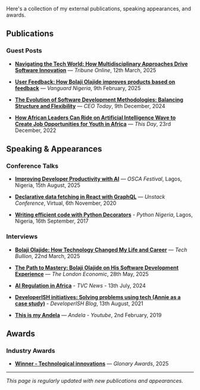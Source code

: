 Here's a collection of my external publications, speaking appearances, and awards.

## Publications

### Guest Posts

- **[Navigating the Tech World: How Multidisciplinary Approaches Drive Software Innovation](https://tribuneonlineng.com/navigating-the-tech-world-how-multidisciplinary-approaches-drive-software-innovation/)** — *Tribune Online*, 12th March, 2025

- **[User Feedback: How Bolaji Olajide improves products based on feedback](https://www.vanguardngr.com/2025/02/user-feedback-how-bolaji-olajide-improves-products-based-on-feedback/)** — *Vanguard Nigeria*, 9th February, 2025

- **[The Evolution of Software Development Methodologies: Balancing Structure and Flexibility](https://www.ceotodaymagazine.com/2024/12/the-evolution-of-software-development-methodologies-balancing-structure-and-flexibility/)** — *CEO Today*, 9th December, 2024

- **[How African Leaders Can Ride on Artificial Intelligence Wave to Create Job Opportunities for Youth in Africa](https://www.thisdaylive.com/2022/12/23/ai-and-coding-how-african-leaders-can-ride-on-artificial-intelligence-wave-to-create-job-opportunities-for-youth-in-africa/)** — *This Day*, 23rd December, 2022

## Speaking & Appearances

### Conference Talks

- **[Improving Developer Productivity with AI](https://festival.oscafrica.org/schedule/)** — *OSCA Festival*, Lagos, Nigeria, 15th August, 2025

- **[Declarative data fetching in React with GraphQL](https://x.com/unStackAfrica/status/1313130981109497857)** — *Unstack Conference*, Virtual, 6th November, 2020

- **[Writing efficient code with Python Decorators](https://www.youtube.com/watch?v=zqee_Ly6vKA)** - *Python Nigeria*, Lagos, Nigeria, 16th September, 2017

### Interviews

- **[Bolaji Olajide: How Technology Changed My Life and Career](https://techbullion.com/bolaji-olajide-how-technology-changed-my-life-and-career/)** — *Tech Bullion*, 22nd March, 2025

- **[The Path to Mastery: Bolaji Olajide on His Software Development Experience](https://www.thelondoneconomic.com/lifestyle/my-business/people-in-business/the-path-to-mastery-bolaji-olajide-on-his-software-development-experience-393653/)** — *The London Economic*, 28th May, 2025

- **[AI Regulation in Africa](https://youtu.be/cVDfIZcbojA?si=oJYJH5MfAPk5LSxM)** - *TVC News* - 13th July, 2024

- **[DeveloperISH initiatives: Solving problems using tech (Annie as a case study)](https://youtu.be/IzeMoBJGBKI)** - *DeveloperISH Blog*, 13th August, 2021

- **[This is my Andela](https://www.youtube.com/watch?v=MyA2R2UcGT8&pp=ygUOYm9sYWppIG9sYWppZGU%3D)** — *Andela - Youtube*, 2nd February, 2019

## Awards

### Industry Awards

- **[Winner - Technological innovations](https://glonaryawards.com/technology_and_design/winners2025/bolaji-olajide)** — *Glonary Awards*, 2025

---

*This page is regularly updated with new publications and appearances.*

